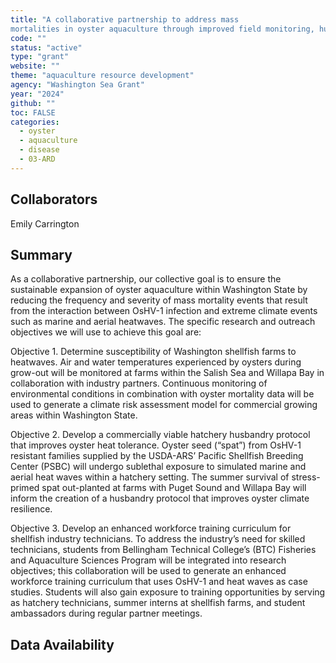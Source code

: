 ```yaml
---
title: "A collaborative partnership to address mass
mortalities in oyster aquaculture through improved field monitoring, husbandry practices, and workforce development"
code: ""
status: "active"
type: "grant"
website: ""
theme: "aquaculture resource development"
agency: "Washington Sea Grant"
year: "2024"
github: ""
toc: FALSE
categories:
  - oyster
  - aquaculture
  - disease
  - 03-ARD
---
```


## Collaborators

Emily Carrington

## Summary

As a collaborative partnership, our collective goal is to ensure the sustainable expansion of oyster aquaculture within Washington State by reducing the frequency and severity of mass mortality events that result from the interaction between OsHV-1 infection and extreme climate events such as marine and aerial heatwaves. The specific research and outreach objectives we will use to achieve this goal are:

Objective 1. Determine susceptibility of Washington shellfish farms to heatwaves. Air and water temperatures experienced by oysters during grow-out will be monitored at farms within the Salish Sea and Willapa Bay in collaboration with industry partners. Continuous monitoring of environmental conditions in combination with oyster mortality data will be used to generate a climate risk assessment model for commercial growing areas within Washington State.

Objective 2. Develop a commercially viable hatchery husbandry protocol that improves oyster heat tolerance. Oyster seed ("spat") from OsHV-1 resistant families supplied by the USDA-ARS' Pacific Shellfish Breeding Center (PSBC) will undergo sublethal exposure to simulated marine and aerial heat waves within a hatchery setting. The summer survival of stress-primed spat out-planted at farms with Puget Sound and Willapa Bay will inform the creation of a husbandry protocol that improves oyster climate resilience.

Objective 3. Develop an enhanced workforce training curriculum for shellfish industry technicians. To address the industry's need for skilled technicians, students from Bellingham Technical College's (BTC) Fisheries and Aquaculture Sciences Program will be integrated into research objectives; this collaboration will be used to generate an enhanced workforce training curriculum that uses OsHV-1 and heat waves as case studies. Students will also gain exposure to training opportunities by serving as hatchery technicians, summer interns at shellfish farms, and student ambassadors during regular partner meetings.

## Data Availability
